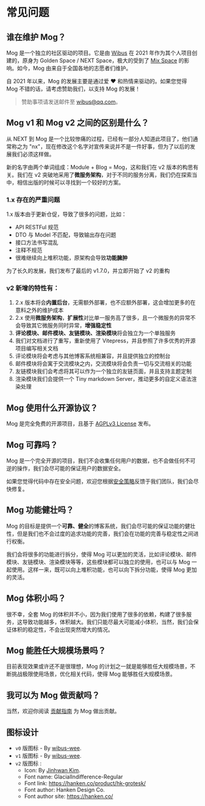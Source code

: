 # 常见问题

## 谁在维护 Mog？

Mog 是一个独立的社区驱动的项目。它是由 [Wibus](https://github.com/wibus-wee) 在 2021 年作为其个人项目创建的，原身为 Golden Space / NEXT Space，极大的受到了 [Mix Space](https://github.com/mx-space) 的影响。如今，Mog 由来自于全国各地的志愿者们维护。

自 2021 年以来，Mog 的发展主要是通过爱 ❤️ 和热情来驱动的。如果您觉得 Mog 不错的话，请考虑赞助我们，以支持 Mog 的发展！

> 赞助事项请发送邮件至 [wibus@qq.com](mailto:wibus@qq.com)。

## Mog v1 和 Mog v2 之间的区别是什么？

从 NEXT 到 Mog 是一个比较惨痛的过程，已经有一部分人知道此项目了，他们通常称之为 "nx"，现在修改这个名字对宣传来说并不是一件好事，但为了以后的发展我们必须这样做。

新的名字由两个单词组成：Module + Blog = Mog，这和我们在 v2 版本的构思有关。我们在 v2 突破地采用了**微服务架构**，对于不同的服务分离，我们仍在探索当中，相信出版的时候可以寻找到一个较好的方案。

### 1.x 存在的严重问题

1.x 版本由于更新仓促，导致了很多的问题，比如：

- API RESTFul 规范
- DTO 与 Model 不匹配，导致输出存在问题
- 接口方法书写混乱
- 注释不规范
- 很难继续向上堆积功能，原架构会导致**功能臃肿**

为了长久的发展，我们发布了最后的 v1.7.0，并立即开始了 v2 的重构

### v2 新增的特性有：

1. 2.x 版本将会**内置后台**，无需额外部署，也不应额外部署，这会增加更多的在意料之外的维护成本
2. 2.x 使用**微服务架构**，**扩展性**对比单一服务高了很多，且一个微服务的异常不会导致其它微服务同时异常，**增强稳定性**
3. **评论模块、邮件模块、友链模块、渲染模块**将会独立为一个单独服务
4. 我们对文档进行了重写，重新使用了 Vitepress，并且参照了许多优秀的开源项目编写相关文档
5. 评论模块将会考虑与其他博客系统相兼容，并且提供独立的控制台
6. 邮件模块将会寓于交流模块之内，交流模块将会负责一切与交流相关的功能
7. 友链模块我们会考虑将其可以作为一个独立的友链页面，并且支持主题定制
8. 渲染模块我们会提供一个 Tiny markdown Server，推动更多的自定义语法渲染处理

## Mog 使用什么开源协议？

Mog 是完全免费的开源项目，且基于 [AGPLv3 License](https://www.gnu.org/licenses/) 发布。

## Mog 可靠吗？

Mog 是一个完全开源的项目，我们不会收集任何用户的数据，也不会做任何不可逆的操作，我们会尽可能的保证用户的数据安全。

如果您觉得代码中存在安全问题，欢迎您根据[安全策略](https://github.com/mogland/core/blob/main/SECURITY.md)反馈于我们团队，我们会尽快修复。

## Mog 功能健壮吗？

Mog 的目标是提供一个**可靠、健全**的博客系统，我们会尽可能的保证功能的健壮性，但是我们也不会过度的追求功能的完善，我们会在功能的完善与稳定性之间进行权衡。

我们会将很多的功能进行拆分，使得 Mog 可以更加的灵活，比如评论模块、邮件模块、友链模块、渲染模块等等，这些模块都可以独立的使用，也可以与 Mog 一起使用。这样一来，既可以向上堆积功能，也可以向下拆分功能，使得 Mog 更加的灵活。

## Mog 体积小吗？

很不幸，全套 Mog 的体积并不小，因为我们使用了很多的依赖，构建了很多服务，这导致功能越多，体积越大。我们只能尽最大可能减小体积，当然，我们会保证体积的稳定性，不会出现突然增大的情况。

## Mog 能胜任大规模场景吗？

目前表现效果或许还不是很理想，Mog 的计划之一就是能够胜任大规模场景，不断挑战极限使用场景，优化相关代码，使得 Mog 能够胜任大规模场景。

## 我可以为 Mog 做贡献吗？

当然，欢迎你阅读 [贡献指南](https://github.com/mogland/core/blob/main/CONTRIBUTING.md) 为 Mog 做出贡献。

## 图标设计

- `v0` 版图标 - By [wibus-wee](https://github.com/wibus-wee).
- `v1` 版图标 - By [wibus-wee](https://github.com/wibus-wee).
- `v2` 版图标 :
  - Icon: By [Jinhwan Kim](https://thenounproject.com/kim1017/).
  - Font name: GlacialIndifference-Regular
  - Font link: https://hanken.co/product/hk-grotesk/
  - Font author: Hanken Design Co.
  - Font author site: https://hanken.co/